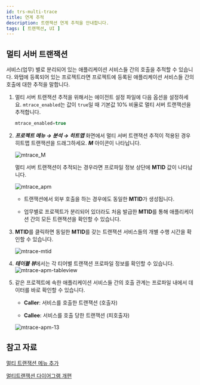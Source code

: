 ```yaml
---
id: trs-multi-trace
title: 연계 추적
description: 트랜잭션 연계 추적을 안내합니다. 
tags: [ 트랜잭션, UI ]
---
```


## 멀티 서버 트랜잭션 

서비스(업무) 별로 분리되어 있는 애플리케이션 서비스들 간의 호출을 추적할 수 있습니다. 와탭에 등록되어 있는 프로젝트라면 프로젝트에 등록된 애플리케이션 서비스들 간의 호출에 대한 추적을 말합니다.

1. 멀티 서버 트랜잭션 추적을 위해서는 에이전트 설정 파일에 다음 옵션을 설정하세요. `mtrace_enabled`는 값이 `true`일 때 기본값 10% 비율로 멀티 서버 트랜잭션을 추적합니다.  

    ```javascript title='whatap.conf'
    mtrace_enabled=true 
    ```
1. ***프로젝트 메뉴 → 분석 → 히트맵*** 화면에서 멀티 서버 트랜잭션 추적이 적용된 경우 히트맵 트랜잭션을 드래그하세요. ***M*** 아이콘이 나타납니다.
    <!-- m 아이콘 확대 스크린샷 필요 -->
    ![mtrace_M](https://img.whatap.io/media/user_guide_application/dashboard/mtrace_M.png)

    멀티 서버 트랜잭션이 추적되는 경우라면 프로파일 정보 상단에 **MTID** 값이 나타납니다.

    ![mtrace_apm](https://img.whatap.io/media/images/Screenshot_2020-12-17_W_JAVA_DEMO_5490_-_Application_Monitoring10.png)

    * 트랜잭션에서 외부 호출을 하는 경우에도 동일한 **MTID**가 생성됩니다.

    * 업무별로 프로젝트가 분리되어 있더라도 처음 발급한 **MTID**를 통해 애플리케이션 간의 모든 트랜잭션을 확인할 수 있습니다.

1. **MTID**를 클릭하면 동일한 **MTID**를 갖는 트랜잭션 서비스들의 개별 수행 시간을 확인할 수 있습니다.

    ![mtrace-mtid](https://img.whatap.io/media/images/Screenshot_2020-12-17_W_JAVA_DEMO_5490_-_Application_Monitoring11.png)

1. ***테이블 뷰***에서는 각 티어별 트랜잭션 프로파일 정보를 확인할 수 있습니다. 
    ![mtrace-apm-tableview](https://img.whatap.io/media/images/Screenshot_2020-12-17_W_JAVA_DEMO_5490_-_Application_Monitoring12.png)

1. 같은 프로젝트에 속한 애플리케이션 서비스들 간의 호출 관계는 프로파일 내에서 데이터를 바로 확인할 수 있습니다.

    * **Caller**: 서비스를 호출한 트랜잭션 (호출자)

    * **Callee**: 서비스를 호출 당한 트랜잭션 (피호출자)

    ![mtrace-apm-13](https://img.whatap.io/media/images/Screenshot_2020-12-17_W_JAVA_DEMO_5490_-_Application_Monitoring13.png)

## 참고 자료

[멀티 트랜잭션 메뉴 추가](https://www.whatap.io/ko/blog/85/index.html)

[멀티트랜잭션 다이어그램 개편](https://www.whatap.io/ko/blog/72/index.html)